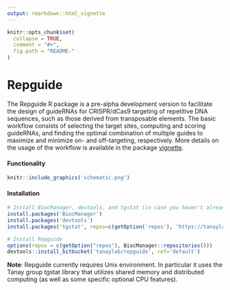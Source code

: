 ```yaml
---
output: rmarkdown::html_vignette
---
```


```r
knitr::opts_chunk$set(
  collapse = TRUE,
  comment = "#>",
  fig.path = "README-"
)
```

# Repguide
The Repguide R package is a pre-alpha development version to facilitate the design of guideRNAs for CRISPR/dCas9 targeting of repetitive DNA sequences, such as those derived from transposable elements. The basic workflow consists of selecting the target sites, computing and scoring guideRNAs, and finding the optimal combination of multiple guides to maximize and minimize on- and off-targeting, respectively. More details on the usage of the workflow is available in the package [vignette](https://tanaylab.bitbucket.io/Repguide/articles/Repguide.html).  

#### Functionality

```r
knitr::include_graphics('schematic.png')
```

#### Installation

```r
# Install BiocManager, devtools, and tgstat (in case you haven't already)
install.packages('BiocManager')
install.packages('devtools')
install.packages('tgstat', repos=c(getOption('repos'), 'https://tanaylab.bitbucket.io/repo'))

# Install Repguide
options(repos = c(getOption("repos"), BiocManager::repositories()))
devtools::install_bitbucket('tanaylab/repguide', ref='default')
```

**Note**: Repguide currently requires Unix environment. In particular it uses the Tanay group tgstat library that utilizes shared memory and distributed computing (as well as some specific optional CPU features).